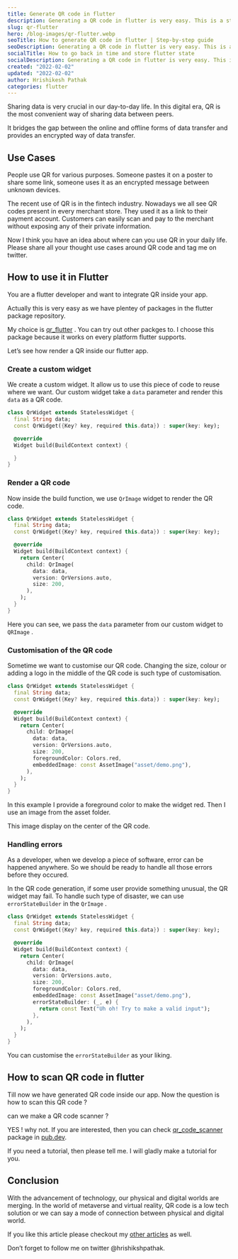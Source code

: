 ```yaml
---
title: Generate QR code in flutter
description: Generating a QR code in flutter is very easy. This is a step by step guide to generate and scan QR code using flutter.
slug: qr-flutter
hero: /blog-images/qr-flutter.webp
seoTitle: How to generate QR code in flutter | Step-by-step guide
seoDescription: Generating a QR code in flutter is very easy. This is a step by step guide to generate and scan QR code using flutter.
socialTitle: How to go back in time and store flutter state
socialDescription: Generating a QR code in flutter is very easy. This is a step by step guide to generate and scan QR code using flutter.
created: "2022-02-02"
updated: "2022-02-02"
author: Hrishikesh Pathak
categories: flutter
---
```


Sharing data is very crucial in our day-to-day life. In this digital era, QR is the most convenient way of sharing data between peers.

It bridges the gap between the online and offline forms of data transfer and provides an encrypted way of data transfer.

## Use Cases

People use QR for various purposes. Someone pastes it on a poster to share some link, someone uses it as an encrypted message between unknown devices.

The recent use of QR is in the fintech industry. Nowadays we all see QR codes present in every merchant store. They used it as a link to their payment account. Customers can easily scan and pay to the merchant without exposing any of their private information.

Now I think you have an idea about where can you use QR in your daily life. Please share all your thought use cases around QR code and tag me on twitter.

## How to use it in Flutter

You are a flutter developer and want to integrate QR inside your app.

Actually this is very easy as we have plentey of packages in the flutter package repository.

My choice is [qr_flutter](https://pub.dev/packages/qr_flutter) . You can try out other packges to. I choose this package because it works on every platform flutter supports.

Let’s see how render a QR inside our flutter app.

### Create a custom widget

We create a custom widget. It allow us to use this piece of code to reuse where we want. Our custom widget take a `data` parameter and render this `data` as a QR code.

```dart
class QrWidget extends StatelessWidget {
  final String data;
  const QrWidget({Key? key, required this.data}) : super(key: key);

  @override
  Widget build(BuildContext context) {

  }
}
```

### Render a QR code

Now inside the build function, we use `QrImage` widget to render the QR code.

```dart
class QrWidget extends StatelessWidget {
  final String data;
  const QrWidget({Key? key, required this.data}) : super(key: key);

  @override
  Widget build(BuildContext context) {
    return Center(
      child: QrImage(
        data: data,
        version: QrVersions.auto,
        size: 200,
      ),
    );
  }
}
```

Here you can see, we pass the `data` parameter from our custom widget to `QRImage` .

### Customisation of the QR code

Sometime we want to customise our QR code. Changing the size, colour or adding a logo in the middle of the QR code is such type of customisation.

```dart
class QrWidget extends StatelessWidget {
  final String data;
  const QrWidget({Key? key, required this.data}) : super(key: key);

  @override
  Widget build(BuildContext context) {
    return Center(
      child: QrImage(
        data: data,
        version: QrVersions.auto,
        size: 200,
        foregroundColor: Colors.red,
        embeddedImage: const AssetImage("asset/demo.png"),
      ),
    );
  }
}
```

In this example I provide a foreground color to make the widget red. Then I use an image from the asset folder.

This image display on the center of the QR code.

### Handling errors

As a developer, when we develop a piece of software, error can be happened anywhere. So we should be ready to handle all those errors before they occured.

In the QR code generation, if some user provide something unusual, the QR widget may fail. To handle such type of disaster, we can use `errorStateBuilder` in the `QrImage` .

```dart
class QrWidget extends StatelessWidget {
  final String data;
  const QrWidget({Key? key, required this.data}) : super(key: key);

  @override
  Widget build(BuildContext context) {
    return Center(
      child: QrImage(
        data: data,
        version: QrVersions.auto,
        size: 200,
        foregroundColor: Colors.red,
        embeddedImage: const AssetImage("asset/demo.png"),
        errorStateBuilder: (_, e) {
          return const Text("Uh oh! Try to make a valid input");
        },
      ),
    );
  }
}
```

You can customise the `errorStateBuilder` as your liking.

## How to scan QR code in flutter

Till now we have generated QR code inside our app. Now the question is how to scan this QR code ?

can we make a QR code scanner ?

YES ! why not. If you are interested, then you can check [qr_code_scanner](https://pub.dev/packages/qr_code_scanner) package in [pub.dev](https://pub.dev).

If you need a tutorial, then please tell me. I will gladly make a tutorial for you.

## Conclusion

With the advancement of technology, our physical and digital worlds are merging. In the world of metaverse and virtual reality, QR code is a low tech solution or we can say a mode of connection between physical and digital world.

If you like this article please checkout my [other articles](https://hrishikeshpathak.com/blog) as well.

Don’t forget to follow me on twitter @hrishikshpathak.
